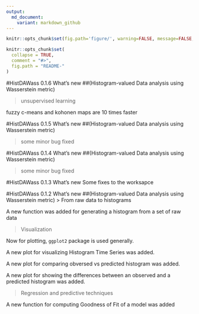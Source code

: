 ```yaml
---
output:
  md_document:
    variant: markdown_github
---
```

```r
knitr::opts_chunk$set(fig.path='figure/', warning=FALSE, message=FALSE, error=FALSE)
```
<!-- README.md is generated from README.Rmd. Please edit that file -->

```r
knitr::opts_chunk$set(
  collapse = TRUE,
  comment = "#>",
  fig.path = "README-"
)

```
#HistDAWass 0.1.6 What's new
##(Histogram-valued Data analysis using Wasserstein metric)

> unsupervised learning

fuzzy c-means and kohonen maps are 10 times faster

#HistDAWass 0.1.5 What's new
##(Histogram-valued Data analysis using Wasserstein metric)

> some minor bug fixed


#HistDAWass 0.1.4 What's new
##(Histogram-valued Data analysis using Wasserstein metric)

> some minor bug fixed

#HistDAWass 0.1.3 What's new
Some fixes to the worksapce

#HistDAWass 0.1.2 What's new
##(Histogram-valued Data analysis using Wasserstein metric)
> From raw data to histograms    

A new function was added for generating a histogram from a set of raw data

> Visualization    

Now for plotting, `ggplot2` package is used generally.

A new plot for visualizing Histogram Time Series was added.

A new plot for comparing obversed vs predicted histogram was added.

A new plot for showing the differences between an observed and a predicted histogram was added.

> Regression and predictive techniques

A new function for computing Goodness of Fit of a model was added 

